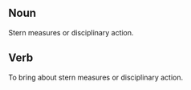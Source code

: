 == Noun ==

Stern measures or disciplinary action.

== Verb ==

To bring about stern measures or disciplinary action.